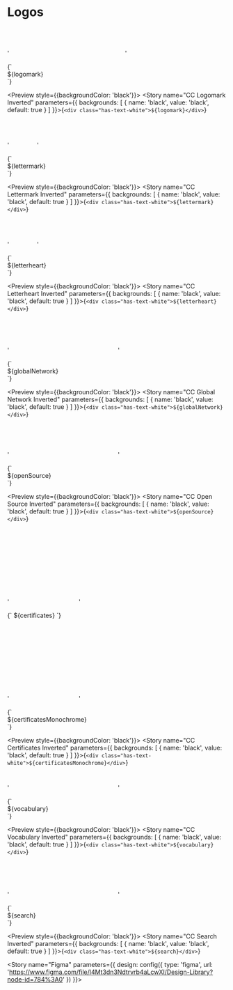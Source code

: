 
<Meta title="Logos" />

# Logos

  '<svg width="266.5205" height="64" viewBox="0 0 304 73" xmlns="http://www.w3.org/2000/svg">' +
  '<use href="logos/cc/logomark.svg#creativecommons"></use>' +
  '</svg>'

<Preview>
  <Story name="CC Logomark">{`
    <div class="has-text-black">${logomark}</div>
  `}</Story>
</Preview>

<Preview style={{backgroundColor: 'black'}}>
  <Story name="CC Logomark Inverted" parameters={{
    backgrounds: [
      { name: 'black', value: 'black', default: true }
    ]
  }}>{`
    <div class="has-text-white">${logomark}</div>
  `}</Story>
</Preview>

  '<svg width="64" height="64" viewBox="5.5 -3.5 64 64" xmlns="http://www.w3.org/2000/svg">' +
  '<use href="logos/cc/lettermark.svg#creativecommons"></use>' +
  '</svg>'

<Preview>
  <Story name="CC Lettermark">{`
    <div class="has-text-black">${lettermark}</div>
  `}</Story>
</Preview>

<Preview style={{backgroundColor: 'black'}}>
  <Story name="CC Lettermark Inverted" parameters={{
    backgrounds: [
      { name: 'black', value: 'black', default: true }
    ]
  }}>{`
    <div class="has-text-white">${lettermark}</div>
  `}</Story>
</Preview>

  '<svg width="64" height="64" viewBox="0 0 46296.26 40689.13" xmlns="http://www.w3.org/2000/svg">' +
  '<use href="logos/cc/letterheart.svg#creativecommons"></use>' +
  '</svg>'

<Preview>
  <Story name="CC Letterheart">{`
    <div class="has-text-black">${letterheart}</div>
  `}</Story>
</Preview>

<Preview style={{backgroundColor: 'black'}}>
  <Story name="CC Letterheart Inverted" parameters={{
    backgrounds: [
      { name: 'black', value: 'black', default: true }
    ]
  }}>{`
    <div class="has-text-white">${letterheart}</div>
  `}</Story>
</Preview>

  '<svg width="250" height="79" viewBox="0 0 250 79" xmlns="http://www.w3.org/2000/svg">' +
  '<use href="logos/products/global_network.svg#globalnetwork"></use>' +
  '</svg>'

<Preview>
  <Story name="CC Global Network">{`
    <div class="has-text-black">${globalNetwork}</div>
  `}</Story>
</Preview>

<Preview style={{backgroundColor: 'black'}}>
  <Story name="CC Global Network Inverted" parameters={{
    backgrounds: [
      { name: 'black', value: 'black', default: true }
    ]
  }}>{`
    <div class="has-text-white">${globalNetwork}</div>
  `}</Story>
</Preview>

  '<svg width="250" height="76" viewBox="0 0 250 76" xmlns="http://www.w3.org/2000/svg">' +
  '<use href="logos/products/open_source.svg#opensource"></use>' +
  '</svg>'


<Preview>
  <Story name="CC Open Source">{`
    <div class="has-text-black">${openSource}</div>
  `}</Story>
</Preview>

<Preview style={{backgroundColor: 'black'}}>
  <Story name="CC Open Source Inverted" parameters={{
    backgrounds: [
      { name: 'black', value: 'black', default: true }
    ]
  }}>{`
    <div class="has-text-white">${openSource}</div>
  `}</Story>
</Preview>

  '<svg width="160" height="174" viewBox="0 0 160 174" xmlns="http://www.w3.org/2000/svg">' +
  '<use href="logos/products/certificates.svg#content"></use>' +
  '<use href="logos/products/certificates.svg#dots"></use>' +
  '</svg>'

<Preview>
  <Story name="CC Certificates">{`
    ${certificates}
  `}</Story>
</Preview>

  '<svg width="160" height="174" viewBox="0 0 160 174" xmlns="http://www.w3.org/2000/svg">' +
  '<use href="logos/products/certificates.svg#content"></use>' +
  '<use href="logos/products/certificates.svg#monochrome"></use>' +
  '</svg>'

<Preview>
  <Story name="CC Certificates Monochrome">{`
    <div class="has-text-black">${certificatesMonochrome}</div>
  `}</Story>
</Preview>

<Preview style={{backgroundColor: 'black'}}>
  <Story name="CC Certificates Inverted" parameters={{
    backgrounds: [
      { name: 'black', value: 'black', default: true }
    ]
  }}>{`
    <div class="has-text-white">${certificatesMonochrome}</div>
  `}</Story>
</Preview>

  '<svg width="250" height="41" viewBox="0 0 250 41" xmlns="http://www.w3.org/2000/svg">' +
  '<use href="logos/products/vocabulary.svg#vocabulary"></use>' +
  '</svg>'

<Preview>
  <Story name="CC Vocabulary">{`
    <div class="has-text-black">${vocabulary}</div>
  `}</Story>
</Preview>

<Preview style={{backgroundColor: 'black'}}>
  <Story name="CC Vocabulary Inverted" parameters={{
    backgrounds: [
      { name: 'black', value: 'black', default: true }
    ]
  }}>{`
    <div class="has-text-white">${vocabulary}</div>
  `}</Story>
</Preview>

  '<svg width="250" height="81" viewBox="0 0 250 81" xmlns="http://www.w3.org/2000/svg">' +
  '<use href="logos/products/search.svg#search"></use>' +
  '</svg>'

<Preview>
  <Story name="CC Search">{`
    <div class="has-text-black">${search}</div>
  `}</Story>
</Preview>

<Preview style={{backgroundColor: 'black'}}>
  <Story name="CC Search Inverted" parameters={{
    backgrounds: [
      { name: 'black', value: 'black', default: true }
    ]
  }}>{`
    <div class="has-text-white">${search}</div>
  `}</Story>
</Preview>

<Story name="Figma" parameters={{
  design: config({
    type: 'figma',
    url: 'https://www.figma.com/file/l4Mt3dn3Ndtrvrb4aLcwXI/Design-Library?node-id=784%3A0'
  })
}}>
</Story>